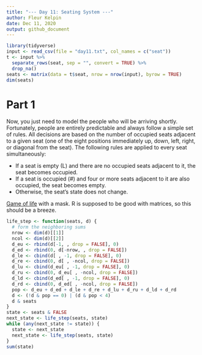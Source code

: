 ```yaml
---
title: "--- Day 11: Seating System ---"
author: Fleur Kelpin
date: Dec 11, 2020
output: github_document
---
```

```r
library(tidyverse)
input <- read_csv(file = "day11.txt", col_names = c("seat"))
t <- input %>%
  separate_rows(seat, sep = "", convert = TRUE) %>%
  drop_na()
seats <- matrix(data = t$seat, nrow = nrow(input), byrow = TRUE)
dim(seats)
```

# Part 1

Now, you just need to model the people who will be arriving shortly.
Fortunately, people are entirely predictable and always follow a simple set of
rules. All decisions are based on the number of occupied seats adjacent to a
given seat (one of the eight positions immediately up, down, left, right, or
diagonal from the seat). The following rules are applied to every seat
simultaneously:

* If a seat is empty (L) and there are no occupied seats adjacent to it,
  the seat becomes occupied.
* If a seat is occupied (#) and four or more seats adjacent to it are also
  occupied, the seat becomes empty.
* Otherwise, the seat's state does not change.

[Game of life](
https://win-vector.com/2018/10/28/conways-game-of-life-in-r-or-on-the-importance-of-vectorizing-your-r-code/) with a mask. R is supposed to be good with matrices, so this should be a breeze.

```r
life_step <- function(seats, d) {
  # form the neighboring sums
  nrow <- dim(d)[[1]]
  ncol <- dim(d)[[2]]
  d_eu <- rbind(d[-1, , drop = FALSE], 0)
  d_ed <- rbind(0, d[-nrow, , drop = FALSE])
  d_le <- cbind(d[ , -1, drop = FALSE], 0)
  d_re <- cbind(0, d[ , -ncol, drop = FALSE])
  d_lu <- cbind(d_eu[ , -1, drop = FALSE], 0)
  d_ru <- cbind(0, d_eu[ , -ncol, drop = FALSE])
  d_ld <- cbind(d_ed[ , -1, drop = FALSE], 0)
  d_rd <- cbind(0, d_ed[ , -ncol, drop = FALSE])
  pop <- d_eu + d_ed + d_le + d_re + d_lu + d_ru + d_ld + d_rd
  d <- (!d & pop == 0) | (d & pop < 4)
  d & seats
}
state <- seats & FALSE
next_state <- life_step(seats, state)
while (any(next_state != state)) {
  state <- next_state
  next_state <- life_step(seats, state)
}
sum(state)
```
